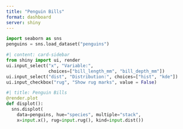 ```yaml
---
title: "Penguin Bills"
format: dashboard
server: shiny
---
```


```python
import seaborn as sns
penguins = sns.load_dataset("penguins")
```

```python
#| content: card-sidebar
from shiny import ui, render
ui.input_select("x", "Variable:",
                choices=["bill_length_mm", "bill_depth_mm"])
ui.input_select("dist", "Distribution:", choices=["hist", "kde"])
ui.input_checkbox("rug", "Show rug marks", value = False)
```

```python
#| title: Penguin Bills
@render.plot
def displot():
  sns.displot(
    data=penguins, hue="species", multiple="stack",
    x=input.x(), rug=input.rug(), kind=input.dist())
```


